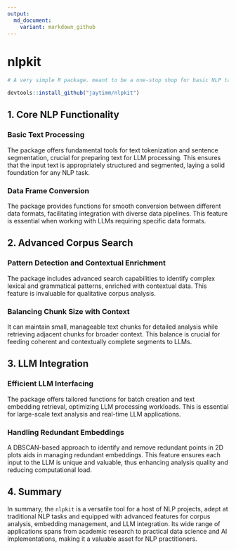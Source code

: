 ```yaml
---
output:
  md_document:
    variant: markdown_github
---
```


# nlpkit

```r
# A very simple R package. meant to be a one-stop shop for basic NLP tasks. Designed to stay out of the way ...  For larger text projects, Python & `spaCy` are best.  
```



```r
devtools::install_github("jaytimm/nlpkit")
```



## 1. Core NLP Functionality

### Basic Text Processing

The package offers fundamental tools for text tokenization and sentence segmentation, crucial for preparing text for LLM processing. This ensures that the input text is appropriately structured and segmented, laying a solid foundation for any NLP task.


### Data Frame Conversion

The package provides functions for smooth conversion between different data formats, facilitating integration with diverse data pipelines. This feature is essential when working with LLMs requiring specific data formats.


## 2. Advanced Corpus Search

### Pattern Detection and Contextual Enrichment

The package includes advanced search capabilities to identify complex lexical and grammatical patterns, enriched with contextual data. This feature is invaluable for qualitative corpus analysis.


### Balancing Chunk Size with Context

It can maintain small, manageable text chunks for detailed analysis while retrieving adjacent chunks for broader context. This balance is crucial for feeding coherent and contextually complete segments to LLMs.


## 3. LLM Integration

### Efficient LLM Interfacing

The package offers tailored functions for batch creation and text embedding retrieval, optimizing LLM processing workloads. This is essential for large-scale text analysis and real-time LLM applications.


### Handling Redundant Embeddings

A DBSCAN-based approach to identify and remove redundant points in 2D plots aids in managing redundant embeddings. This feature ensures each input to the LLM is unique and valuable, thus enhancing analysis quality and reducing computational load.


## 4. Summary

In summary, the `nlpkit` is a versatile tool for a host of NLP projects, adept at traditional NLP tasks and equipped with advanced features for corpus analysis, embedding management, and LLM integration. Its wide range of applications spans from academic research to practical data science and AI implementations, making it a valuable asset for NLP practitioners.
